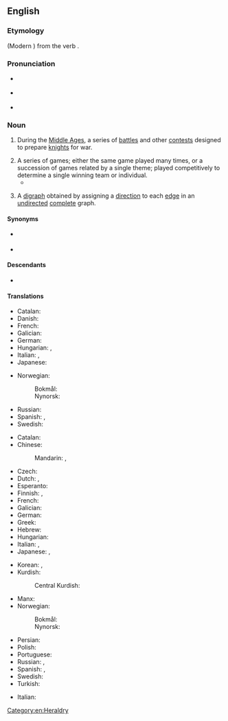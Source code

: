 ==English==
{{wikipedia|lang=en|dab=tournament (disambiguation)|tournament}}
{{slim-wikipedia|lang=en}}

===Etymology===
{{etyl|fro|en}} {{m|fro|tornoiement}} (Modern {{cog|fr|tournoiement}}) from the verb {{m|fro|tornoier}}.

===Pronunciation===
* {{a|RP}} {{IPA|en|/ˈtʊənəmənt/|/ˈtɔːnəmənt/}}
* {{a|US}} {{IPA|en|/ˈtʊɹnəmənt/|/ˈtɝnəmənt/|/ˈtɔɹnəmənt/}}
* {{hyph|en|tour|na|ment}}

===Noun===
{{en-noun}}

# {{lb|en|historical}} During the [[Middle Ages]], a series of [[battle]]s and other [[contest]]s designed to prepare [[knight]]s for war.
# A series of games; either the same game played many times, or a succession of games related by a single theme; played competitively to determine a single winning team or individual.
#* {{quote-text|en|year=2011|author=Phil McNulty|title=Euro 2012: Montenegro 2-2 England|url=http://news.bbc.co.uk/sport2/hi/football/15195384.stm|passage=England secured their place at Euro 2012 with a scrambled draw in Montenegro - but Wayne Rooney was sent off and will miss the start of the '''tournament'''.}}
# {{lb|en|graph theory}} A [[digraph]] obtained by assigning a [[direction]] to each [[edge]] in an [[undirected]] [[complete]] graph.

====Synonyms====
* {{sense|Middle Ages|contests|games|battles}} {{l|en|tourney}}
* {{sense|contests|sports|games}} {{l|en|tourney}}

====Descendants====
* {{desc|ja|トーナメント|tr=tōnamento|bor=1}}

====Translations====
{{trans-top|''(historical)'' series of battles}}
* Catalan: {{t+|ca|torneig|m}}
* Danish: {{t|da|turnering|c}}
* French: {{t+|fr|tournoi|m}}
* Galician: {{t|gl|torneo|m}}
* German: {{t+|de|Turnier}}
* Hungarian: {{t+|hu|lovagi torna}}, {{t+|hu|torna}}
* Italian: {{t+|it|torneo|m}}, {{t+|it|giostra|f}}
* Japanese: {{t|ja|馬上槍試合|tr=bajō yari jiai|sc=Jpan}}
{{trans-mid}}
* Norwegian:
*: Bokmål: {{t|nb|turnering|m|f}}
*: Nynorsk: {{t|nn|turnering|f}}
* Russian: {{t+|ru|турни́р|m}}
* Spanish: {{t+|es|torneo|m}}, {{t+|es|justa|f}}
* Swedish: {{t|sv|tornerspel|n}}
{{trans-bottom}}

{{trans-top|series of games}}
* Catalan: {{t+|ca|torneig|m}}
* Chinese:
*: Mandarin: {{t+|cmn|比賽|sc=Hani}}, {{t+|cmn|比赛|tr=bǐsài|sc=Hani}}
* Czech: {{t+|cs|turnaj|m}}
* Dutch: {{t+|nl|toernooi|n}}, {{qualifier|Flemish}} {{t+|nl|tornooi|n}}
* Esperanto: {{t|eo|turniro}}
* Finnish: {{t+|fi|turnaus}}, {{t+|fi|turnajaiset}}
* French: {{t+|fr|tournoi|m}}
* Galician: {{t|gl|torneo|m}}
* German: {{t+|de|Turnier|n}}
* Greek: {{t+|el|πρωτάθλημα|n}}
* Hebrew: {{t|he|טוּרְנִיר |m|tr=turnír}}
* Hungarian: {{t+|hu|torna}}
* Italian: {{t+|it|torneo|m}}, {{t+|it|gara|f}}
* Japanese: {{t|ja|トーナメント|tr=tōnamento|sc=Jpan}}, {{t+|ja|大会|tr=たいかい, taikai|sc=Jpan}}
{{trans-mid}}
* Korean: {{t|ko|경기 대회}}, {{t|ko|토너먼트}}
* Kurdish:
*: Central Kurdish: {{t|ckb|دەوری}}
* Manx: {{t|gv|yl-chloie|m}}
* Norwegian:
*: Bokmål: {{t|nb|turnering|m|f}}
*: Nynorsk: {{t|nn|turnering|f}}
* Persian: {{t+|fa|تورنمنت|tr=tornement|sc=fa-Arab}}
* Polish: {{t+|pl|turniej|m}}
* Portuguese: {{t+|pt|torneio|m}}
* Russian: {{t+|ru|турни́р|m}}, {{t+|ru|состяза́ние|n}}
* Spanish: {{t+|es|torneo|m}}, {{t+|es|campeonato|m}}
* Swedish: {{t+|sv|turnering|c}}
* Turkish: {{t+|tr|turnuva}}
{{trans-bottom}}

{{trans-top|''(graph theory)''}}
* Italian: {{t+|it|torneo|m}}
{{trans-mid}}
{{trans-bottom}}

[[Category:en:Heraldry]]